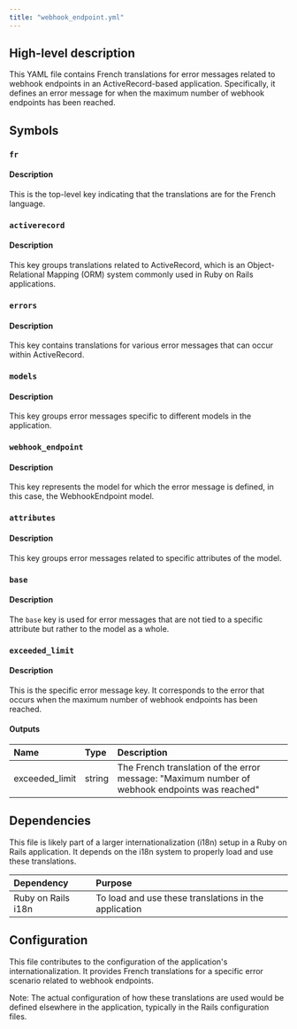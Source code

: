 ```yaml
---
title: "webhook_endpoint.yml"
---
```


## High-level description
This YAML file contains French translations for error messages related to webhook endpoints in an ActiveRecord-based application. Specifically, it defines an error message for when the maximum number of webhook endpoints has been reached.

## Symbols

### `fr`
#### Description
This is the top-level key indicating that the translations are for the French language.

### `activerecord`
#### Description
This key groups translations related to ActiveRecord, which is an Object-Relational Mapping (ORM) system commonly used in Ruby on Rails applications.

### `errors`
#### Description
This key contains translations for various error messages that can occur within ActiveRecord.

### `models`
#### Description
This key groups error messages specific to different models in the application.

### `webhook_endpoint`
#### Description
This key represents the model for which the error message is defined, in this case, the WebhookEndpoint model.

### `attributes`
#### Description
This key groups error messages related to specific attributes of the model.

### `base`
#### Description
The `base` key is used for error messages that are not tied to a specific attribute but rather to the model as a whole.

### `exceeded_limit`
#### Description
This is the specific error message key. It corresponds to the error that occurs when the maximum number of webhook endpoints has been reached.

#### Outputs
| Name | Type | Description |
|:-----|:-----|:------------|
| exceeded_limit | string | The French translation of the error message: "Maximum number of webhook endpoints was reached" |

## Dependencies
This file is likely part of a larger internationalization (i18n) setup in a Ruby on Rails application. It depends on the i18n system to properly load and use these translations.

| Dependency | Purpose |
|:-----------|:--------|
| Ruby on Rails i18n | To load and use these translations in the application |

## Configuration
This file contributes to the configuration of the application's internationalization. It provides French translations for a specific error scenario related to webhook endpoints.

Note: The actual configuration of how these translations are used would be defined elsewhere in the application, typically in the Rails configuration files.
